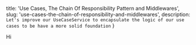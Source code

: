   title: 'Use Cases, The Chain Of Responsibility Pattern and Middlewares',
  slug: 'use-cases-the-chain-of-responsibility-and-middlewares',
  description: `Let's improve our UseCaseService to encapsulate the logic of our use cases to be have a more solid foundation`
}


Hi

